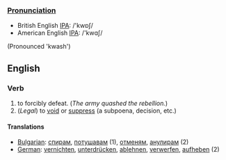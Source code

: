 === [[Pronunciation]] ===
*British English [[w:IPA|IPA]]: /'kwɒʃ/
*American English [[w:IPA|IPA]]: /'kwɑʃ/

(Pronounced 'kwash')

==English==
===Verb===
#to forcibly defeat. (''The army quashed the rebellion.'')
#(''Legal'') to [[void]] or [[suppress]] (a subpoena, decision, etc.)

====Translations====
*[[Bulgarian]]: [[спирам]], [[потушавам]] (1), [[отменям]], [[анулирам]] (2)
*[[German]]: [[vernichten]], [[unterdrücken]], [[ablehnen]], [[verwerfen]], [[aufheben]] (2)